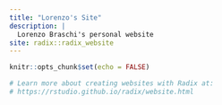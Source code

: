 ```yaml
---
title: "Lorenzo's Site"
description: |
  Lorenzo Braschi's personal website
site: radix::radix_website
---
```


```r
knitr::opts_chunk$set(echo = FALSE)

# Learn more about creating websites with Radix at:
# https://rstudio.github.io/radix/website.html

```
